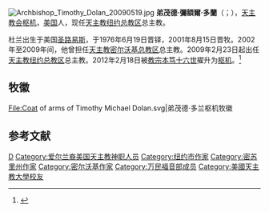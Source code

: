 [[File:Archbishop_Timothy_Dolan_20090519.jpg|thumb]]
'''弟茂德·彌額爾·多蘭'''（{{lang-en|Timothy Michael Dolan}}；{{bd|1950年|2月6日}}），[[天主教会|天主教会]][[枢机|枢机]]，[[美国|美国]]人，现任[[天主教纽约总教区|天主教纽约总教区]]总主教。

杜兰出生于美国[[圣路易斯_(密苏里州)|圣路易斯]]，于1976年6月19日晋铎，2001年8月15日晋牧。2002年至2009年间，他曾担任[[天主教密尔沃基总教区|天主教密尔沃基总教区]]总主教。2009年2月23日起出任[[天主教纽约总教区|天主教纽约总教区]]总主教。2012年2月18日被[[教宗|教宗]][[本笃十六世|本笃十六世]]擢升为[[枢机|枢机]]。<ref>{{cite web|url=http://www.deseretnews.com/article/700212923/Pope-names-22-new-cardinals-including-2-Americans.html|title=Pope names 22 new cardinals, including 2 Americans|work=Deseret News|accessdate=2015-01-23|archive-date=2015-01-23|archive-url=https://web.archive.org/web/20150123035810/http://www.deseretnews.com/article/700212923/Pope-names-22-new-cardinals-including-2-Americans.html|dead-url=no}}</ref>

== 牧徽 ==
<gallery>
File:Coat of arms of Timothy Michael Dolan.svg|弟茂德·多兰枢机牧徽
</gallery>

== 参考文献 ==
{{reflist}}

{{樞機團}}
{{Authority control}}
{{Catholicism-stub}}

[[Category:美国枢机|D]]
[[Category:爱尔兰裔美国天主教神职人员|Category:爱尔兰裔美国天主教神职人员]]
[[Category:纽约市作家|Category:纽约市作家]]
[[Category:密苏里州作家|Category:密苏里州作家]]
[[Category:密尔沃基作家|Category:密尔沃基作家]]
[[Category:万民福音部成员|Category:万民福音部成员]]
[[Category:美國天主教大學校友|Category:美國天主教大學校友]]